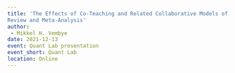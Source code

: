 ```yaml
---
title: 'The Effects of Co-Teaching and Related Collaborative Models of Instruction on Student Achievement: A Systematic
Review and Meta-Analysis'
author: 
 - Mikkel H. Vembye
date: 2021-12-13
event: Quant Lab presentation
event_short: Quant Lab
location: Online
---
```



